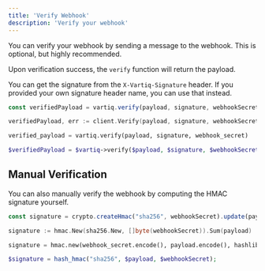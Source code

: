 ```yaml
---
title: 'Verify Webhook'
description: 'Verify your webhook'
---
```


You can verify your webhook by sending a message to the webhook. This is optional, but highly recommended.

Upon verification success, the `verify` function will return the payload.

You can get the signature from the `X-Vartiq-Signature` header. If you provided your own signature header name, you can use that instead.

<CodeGroup>

```javascript JavaScript
const verifiedPayload = vartiq.verify(payload, signature, webhookSecret);
```

```go Go
verifiedPayload, err := client.Verify(payload, signature, webhookSecret)
```

```python Python
verified_payload = vartiq.verify(payload, signature, webhook_secret)
```

```php PHP
$verifiedPayload = $vartiq->verify($payload, $signature, $webhookSecret);
```

</CodeGroup>

## Manual Verification

You can also manually verify the webhook by computing the HMAC signature yourself.

<CodeGroup>

```javascript JavaScript
const signature = crypto.createHmac("sha256", webhookSecret).update(payload).digest("hex");
```

```go Go
signature := hmac.New(sha256.New, []byte(webhookSecret)).Sum(payload)
```

```python Python
signature = hmac.new(webhook_secret.encode(), payload.encode(), hashlib.sha256).hexdigest()
```

```php PHP
$signature = hash_hmac("sha256", $payload, $webhookSecret);
```

</CodeGroup>


